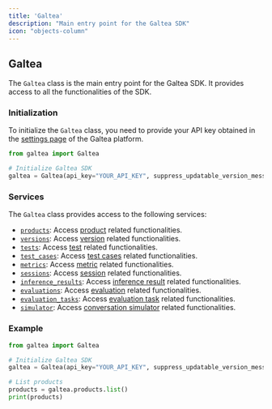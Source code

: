 ```yaml
---
title: 'Galtea'
description: "Main entry point for the Galtea SDK"
icon: "objects-column"
---
```


## Galtea

The `Galtea` class is the main entry point for the Galtea SDK. It provides access to all the functionalities of the SDK.

### Initialization

To initialize the `Galtea` class, you need to provide your API key obtained in the [settings page](https://platform.galtea.ai/settings) of the Galtea platform.

```python
from galtea import Galtea

# Initialize Galtea SDK
galtea = Galtea(api_key="YOUR_API_KEY", suppress_updatable_version_message=False)
```

### Services

The `Galtea` class provides access to the following services:

- [`products`](/sdk/api/product/service): Access [product](/concepts/product) related functionalities.
- [`versions`](/sdk/api/version/service): Access [version](/concepts/product/version) related functionalities.
- [`tests`](/sdk/api/test/service): Access [test](/concepts/product/test) related functionalities.
- [`test_cases`](/sdk/api/test-case/service): Access [test cases](/concepts/product/test/case) related functionalities.
- [`metrics`](/sdk/api/metrics/service): Access [metric](/concepts/metric-type) related functionalities.
- [`sessions`](/sdk/api/session/service): Access [session](/concepts/product/version/session) related functionalities.
- [`inference_results`](/sdk/api/inference-result/service): Access [inference result](/concepts/product/version/session/inference-result) related functionalities.
- [`evaluations`](/sdk/api/evaluation/service): Access [evaluation](/concepts/product/version/session/evaluation) related functionalities.
- [`evaluation_tasks`](/sdk/api/evaluation-task/service): Access [evaluation task](/concepts/product/version/session/evaluation/task) related functionalities.
- [`simulator`](/sdk/api/simulator/service): Access [conversation simulator](/concepts/conversation-simulator) related functionalities.


### Example

```python
from galtea import Galtea

# Initialize Galtea SDK
galtea = Galtea(api_key="YOUR_API_KEY", suppress_updatable_version_message=False)

# List products
products = galtea.products.list()
print(products)
```